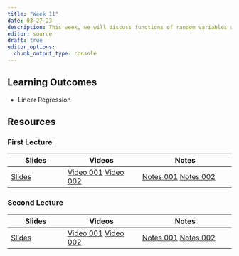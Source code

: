 ```yaml
---
title: "Week 11"
date: 03-27-23
description: This week, we will discuss functions of random variables and sampling distributions.
editor: source
draft: true
editor_options: 
  chunk_output_type: console
---
```


## Learning Outcomes

-   Linear Regression

## Resources

### First Lecture

| Slides                                                 | Videos                                                                              | Notes                                                                                                         |
|------------------|------------------------|------------------------------|
| [Slides](https://m352.inqs.info/files/lecture_19.html) | [Video 001](https://youtu.be/9SGkFoNTGuk) [Video 002](https://youtu.be/mAczQQ3JIjU) | [Notes 001](https://m352.inqs.info/files/m_19_001.pdf) [Notes 002](https://m352.inqs.info/files/m_19_002.pdf) |

### Second Lecture

| Slides                                                 | Videos                                                                              | Notes                                                                                                         |
|------------------|------------------------|------------------------------|
| [Slides](https://m352.inqs.info/files/lecture_20.html) | [Video 001](https://youtu.be/eVKgW_Ckhqo) [Video 002](https://youtu.be/mN7HlDWIy9I) | [Notes 001](https://m352.inqs.info/files/m_20_001.pdf) [Notes 002](https://m352.inqs.info/files/m_20_002.pdf) |

